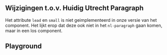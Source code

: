 
<Meta of={ParagraphStories} />

<IncludeDocumentation
  component="Utrecht Paragraph"
  url="https://nl-design-system.github.io/utrecht/storybook-css/index.html?path=/docs/css-paragraph--docs"
  markdown={markdown}
/>

## Wijzigingen t.o.v. Huidig Utrecht Paragraph

Het attribute `lead` en `small` is niet geimplementeerd in onze versie van het component.
Het lijkt erop dat deze ook niet in het `nl-paragraph` gaan komen, maar in een los component.

## Playground

<Canvas of={ParagraphStories.Playground} />
<Controls of={ParagraphStories.Playground} />

